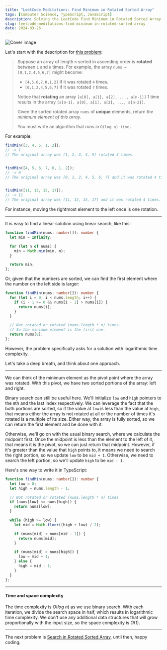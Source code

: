 ```yaml
---
title: "LeetCode Meditations: Find Minimum in Rotated Sorted Array"
tags: [Computer Science, TypeScript, JavaScript]
description: Solving the LeetCode Find Minimum in Rotated Sorted Array problem.
slug: leetcode-meditations-find-minimum-in-rotated-sorted-array
date: 2024-03-26
---
```


![Cover image](https://raw.githubusercontent.com/rivea0/leetcode-meditations-assets/main/src/2024-03-26/21-lm.png)

Let's start with the description for [this problem](https://leetcode.com/problems/find-minimum-in-rotated-sorted-array):

> Suppose an array of length `n` sorted in ascending order is **rotated** between `1` and `n` times. For example, the array `nums = [0,1,2,4,5,6,7]` might become:
>
> - `[4,5,6,7,0,1,2]` if it was rotated `4` times.
> - `[0,1,2,4,5,6,7]` if it was rotated `7` times.
>
> Notice that **rotating** an array `[a[0], a[1], a[2], ..., a[n-1]]` 1 time results in the array `[a[n-1], a[0], a[1], a[2], ..., a[n-2]]`.
>
> Given the sorted rotated array `nums` of **unique** elements, return _the minimum element of this array_.
>
> You must write an algorithm that runs in `O(log n) time.`


For example:

```ts
findMin([3, 4, 5, 1, 2]);
// -> 1
// The original array was [1, 2, 3, 4, 5] rotated 3 times.


findMin([4, 5, 6, 7, 0, 1, 2]);
// -> 0
// The original array was [0, 1, 2, 4, 5, 6, 7] and it was rotated 4 times.


findMin([11, 13, 15, 17]);
// -> 11
// The original array was [11, 13, 15, 17] and it was rotated 4 times.
```

For instance, moving the rightmost element to the left once is one rotation. 

---

It is easy to find a linear solution using linear search, like this:

```ts
function findMin(nums: number[]): number {
  let min = Infinity;

  for (let n of nums) {
    min = Math.min(min, n);
  }

  return min;
};
```

Or, given that the numbers are sorted, we can find the first element where the number on the left side is larger:

```ts
function findMin(nums: number[]): number {
  for (let i = 0; i < nums.length; i++) {
    if (i - 1 >= 0 && nums[i - 1] > nums[i]) {
      return nums[i];
    }
  }

  // Not rotated or rotated (nums.length * n) times.
  // So the minimum element is the first one.
  return nums[0];
};
```

However, the problem specifically asks for a solution with  logarithmic time complexity.

Let's take a deep breath, and think about one approach.

---

We can think of the minimum element as the pivot point where the array was rotated. With this pivot, we have two sorted portions of the array: left and right.

Binary search can still be useful here. We'll initialize `low` and `high` pointers to the `0`th and the last index respectively. We can leverage the fact that the both portions are sorted, so if the value at `low` is less than the value at `high`, that means either the array is not rotated at all or the number of times it's rotated is a multiple of its size. Either way, the array is fully sorted, so we can return the first element and be done with it.

Otherwise, we'll go on with the usual binary search, where we calculate the midpoint first. Once the midpoint is less than the element to the left of it, that means it is the pivot, so we can just return that midpoint. However, if it's greater than the value that `high` points to, it means we need to search the right portion, so we update `low` to be `mid + 1`. Otherwise, we need to search the left portion, so we'll update `high` to be `mid - 1`.

Here's one way to write it in TypeScript:

```ts
function findMin(nums: number[]): number {
  let low = 0;
  let high = nums.length - 1;

  // Not rotated or rotated (nums.length * n) times
  if (nums[low] <= nums[high]) {
    return nums[low];
  }

  while (high >= low) {
    let mid = Math.floor((high + low) / 2);

    if (nums[mid] < nums[mid - 1]) {
      return nums[mid];
    }

    if (nums[mid] > nums[high]) {
      low = mid + 1;
    } else {
      high = mid - 1;
    }
  }
};
```

---

#### Time and space complexity

The time complexity is $O(log \ n)$ as we use binary search. With each iteration, we divide the search space in half, which results in logarithmic time complexity. We don't use any additional data structures that will grow proportionally with the input size, so the space complexity is $O(1)$.

---

The next problem is [Search in Rotated Sorted Array](https://leetcode.com/problems/search-in-rotated-sorted-array), until then, happy coding.

